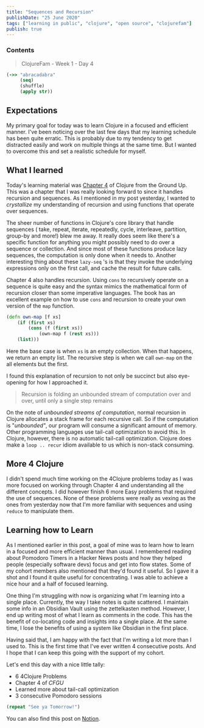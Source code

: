 ```yaml
---
title: "Sequences and Recursion"
publishDate: "25 June 2020"
tags: ["learning in public", "clojure", "open source", "clojurefam"]
publish: true
---
```


### Contents

> ClojureFam - Week 1 - Day 4

```clojure
(->> "abracadabra"
     (seq)
     (shuffle)
     (apply str))
```

## Expectations

My primary goal for today was to learn Clojure in a focused and efficient manner. I've been noticing over the last few days that my learning schedule has been quite erratic. This is probably due to my tendency to get distracted easily and work on multiple things at the same time. But I wanted to overcome this and set a realistic schedule for myself.

## What I learned

Today's learning material was [Chapter 4](https://aphyr.com/posts/304-clojure-from-the-ground-up-sequences) of Clojure from the Ground Up. This was a chapter that I was really looking forward to since it handles recursion and sequences. As I mentioned in my post yesterday, I wanted to _crystallize_ my understanding of recursion and using functions that operate over sequences.

The sheer number of functions in Clojure's core library that handle sequences ( take, repeat, iterate, repeatedly, cycle, interleave, partition, group-by and more!) blew me away. It really does seem like there's a specific function for anything you might possibly need to do over a sequence or collection. And since most of these functions produce lazy sequences, the computation is only done when it needs to. Another interesting thing about these `lazy-seq` 's is that they invoke the underlying expressions only on the first call, and cache the result for future calls.

Chapter 4 also handles recursion. Using `cons` to recursively operate on a sequence is quite easy and the syntax mimics the mathematical form of recursion closer than some imperative languages. The book has an excellent example on how to use `cons` and recursion to create your own version of the `map` function.

```clojure
(defn own-map [f xs]
	(if (first xs)
		(cons (f (first xs))
			(own-map f (rest xs)))
	(list)))
```

Here the base case is when `xs` is an empty collection. When that happens, we return an empty list. The recursive step is when we call `own-map` on the all elements but the first.

I found this explanation of recursion to not only be succinct but also eye-opening for how I approached it.

> Recursion is folding an unbounded stream of computation over and over, until only a single step remains

On the note of _unbounded streams of computation_, normal recursion in Clojure allocates a stack frame for each recursive call. So if the computation is "_unbounded"_, our program will consume a significant amount of memory. Other programming languages use tail-call optimization to avoid this. In Clojure, however, there is no automatic tail-call optimization. Clojure does make a `loop .. recur` idiom available to us which is non-stack consuming.

## More 4 Clojure

I didn't spend much time working on the 4Clojure problems today as I was more focused on working through Chapter 4 and understanding all the different concepts. I did however finish 6 more Easy problems that required the use of sequences. None of these problems were really as vexing as the ones from yesterday now that I'm more familiar with sequences and using `reduce` to manipulate them.

## Learning how to Learn

As I mentioned earlier in this post, a goal of mine was to learn how to learn in a focused and more efficient manner than usual. I remembered reading about Pomodoro Timers in a Hacker News posts and how they helped people (especially software devs) focus and get into flow states. Some of my cohort members also mentioned that they'd found it useful. So I gave it a shot and I found it quite useful for concentrating. I was able to achieve a nice hour and a half of focused learning.

One thing I'm struggling with now is organizing what I'm learning into a single place. Currently, the way I take notes is quite scattered. I maintain some info in an Obsidian Vault using the zettelkasten method. However, I end up writing most of what I learn as comments in the code. This has the benefit of co-locating code and insights into a single place. At the same time, I lose the benefits of using a system like Obsidian in the first place.

Having said that, I am happy with the fact that I'm writing a lot more than I used to. This is the first time that I've ever written 4 consecutive posts. And I hope that I can keep this going with the support of my cohort.

Let's end this day with a nice little tally:

- 6 4Clojure Problems
- Chapter 4 of _CFGU_
- Learned more about tail-call optimization
- 3 consecutive Pomodoro sessions

```clojure
(repeat "See ya Tomorrow!")
```

You can also find this post on [Notion](https://www.notion.so/itsrainingmani/Clojure-Fam-Week-1-Day-4-9545bfab199241a5bf9e80e4788f6bda).
